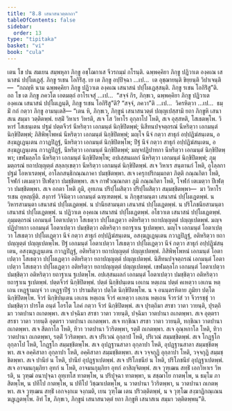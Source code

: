 ```yaml
---
title: "8.8 เสนาสนวตฺตกถา"
tableOfContents: false
sidebar:
  order: 13
type: "tipitaka"
basket: "vi"
book: "cula"
---
```



<DynamicBreadcrumb />

<Division number="369" book="cula">

<Paragraph number="1693" book="cula">
เตน โข ปน สมเยน สมฺพหุลา ภิกฺขู อชฺโฌกาเส จีวรกมฺมํ กโรนฺติ. ฉพฺพคฺคิยา ภิกฺขู ปฏิวาเต องฺคเณ เสนาสนํ ปปฺโผเฏสุํ. ภิกฺขู รเชน โอกิริํสุ. เย เต ภิกฺขู อปฺปิจฺฉา …เป…  เต อุชฺฌายนฺติ ขิยฺยนฺติ วิปาเจนฺติ—  “กถญฺหิ นาม ฉพฺพคฺคิยา ภิกฺขู ปฏิวาเต องฺคเณ เสนาสนํ ปปฺโผเฏสฺสนฺติ. ภิกฺขู รเชน โอกิริํสู”ติ.
</Paragraph>

<Paragraph number="1694" book="cula">
อถ โข เต ภิกฺขู ภควโต เอตมตฺถํ อาโรเจสุํ …เป…  “สจฺจํ กิร, ภิกฺขเว, ฉพฺพคฺคิยา ภิกฺขู ปฏิวาเต องฺคเณ เสนาสนํ ปปฺโผเฏนฺติ, ภิกฺขู รเชน โอกิริํสู”ติ? “สจฺจํ, ภควา”ติ …เป…  วิครหิตฺวา …เป…  ธมฺมิํ กถํ กตฺวา ภิกฺขู อามนฺเตสิ—
</Paragraph>

</Division>
<Division number="370" book="cula">

<Paragraph number="1695" book="cula">
“เตน หิ, ภิกฺขเว, ภิกฺขูนํ เสนาสนวตฺตํ ปญฺญเปสฺสามิ ยถา ภิกฺขูหิ เสนาสเน สมฺมา วตฺติตพฺพํ. ยสฺมิํ วิหาเร วิหรติ, สเจ โส วิหาโร อุกฺลาโป โหติ, สเจ อุสฺสหติ, โสเธตพฺโพ. วิหารํ โสเธนฺเตน ปฐมํ ปตฺตจีวรํ นีหริตฺวา เอกมนฺตํ นิกฺขิปิตพฺพํ; นิสีทนปจฺจตฺถรณํ นีหริตฺวา เอกมนฺตํ นิกฺขิปิตพฺพํ; ภิสิพิพฺโพหนํ นีหริตฺวา เอกมนฺตํ นิกฺขิปิตพฺพํ; มญฺโจ นีจํ กตฺวา สาธุกํ อปฺปฏิฆํสนฺเตน, อสงฺฆฏฺเฏนฺเตน กวาฏปิฏฺฐํ, นีหริตฺวา เอกมนฺตํ นิกฺขิปิตพฺโพ; ปีฐํ นีจํ กตฺวา สาธุกํ อปฺปฏิฆํสนฺเตน, อสงฺฆฏฺเฏนฺเตน กวาฏปิฏฺฐํ, นีหริตฺวา เอกมนฺตํ นิกฺขิปิตพฺพํ; มญฺจปฏิปาทกา นีหริตฺวา เอกมนฺตํ นิกฺขิปิตพฺพา; เขฬมลฺลโก นีหริตฺวา เอกมนฺตํ นิกฺขิปิตพฺโพ; อปเสฺสนผลกํ นีหริตฺวา เอกมนฺตํ นิกฺขิปิตพฺพํ; ภุมฺมตฺถรณํ ยถาปญฺญตฺตํ สลฺลกฺเขตฺวา นีหริตฺวา เอกมนฺตํ นิกฺขิปิตพฺพํ. สเจ วิหาเร สนฺตานกํ โหติ, อุโลฺลกา ปฐมํ โอหาเรตพฺพํ, อาโลกสนฺธิกณฺณภาคา ปมชฺชิตพฺพา. สเจ เครุกปริกมฺมกตา ภิตฺติ กณฺณกิตา โหติ, โจฬกํ เตเมตฺวา ปีเฬตฺวา ปมชฺชิตพฺพา. สเจ กาฬวณฺณกตา ภูมิ กณฺณกิตา โหติ, โจฬกํ เตเมตฺวา ปีเฬตฺวา ปมชฺชิตพฺพา. สเจ อกตา โหติ ภูมิ, อุทเกน ปริปฺโผสิตฺวา ปริปฺโผสิตฺวา สมฺมชฺชิตพฺพา—  มา วิหาโร รเชน อุหญฺญีติ. สงฺการํ วิจินิตฺวา เอกมนฺตํ ฉฑฺเฑตพฺพํ.
</Paragraph>

<Paragraph number="1696" book="cula">
น ภิกฺขุสามนฺตา เสนาสนํ ปปฺโผเฏตพฺพํ. น วิหารสามนฺตา เสนาสนํ ปปฺโผเฏตพฺพํ. น ปานียสามนฺตา เสนาสนํ ปปฺโผเฏตพฺพํ. น ปริโภชนียสามนฺตา เสนาสนํ ปปฺโผเฏตพฺพํ. น ปฏิวาเต องฺคเณ เสนาสนํ ปปฺโผเฏตพฺพํ. อโธวาเต เสนาสนํ ปปฺโผเฏตพฺพํ.
</Paragraph>

<Paragraph number="1697" book="cula">
ภุมฺมตฺถรณํ เอกมนฺตํ โอตาเปตฺวา โสเธตฺวา ปปฺโผเฏตฺวา อติหริตฺวา ยถาปญฺญตฺตํ ปญฺญเปตพฺพํ. มญฺจปฏิปาทกา เอกมนฺตํ โอตาเปตฺวา ปมชฺชิตฺวา อติหริตฺวา ยถาฐาเน ฐเปตพฺพา. มญฺโจ เอกมนฺตํ โอตาเปตฺวา โสเธตฺวา ปปฺโผเฏตฺวา นีจํ กตฺวา สาธุกํ อปฺปฏิฆํสนฺเตน, อสงฺฆฏฺเฏนฺเตน กวาฏปิฏฺฐํ, อติหริตฺวา ยถาปญฺญตฺตํ ปญฺญเปตพฺโพ. ปีฐํ เอกมนฺตํ โอตาเปตฺวา โสเธตฺวา ปปฺโผเฏตฺวา นีจํ กตฺวา สาธุกํ อปฺปฏิฆํสนฺเตน, อสงฺฆฏฺเฏนฺเตน กวาฏปิฏฺฐํ, อติหริตฺวา ยถาปญฺญตฺตํ ปญฺญเปตพฺพํ. ภิสิพิพฺโพหนํ เอกมนฺตํ โอตาเปตฺวา โสเธตฺวา ปปฺโผเฏตฺวา อติหริตฺวา ยถาปญฺญตฺตํ ปญฺญเปตพฺพํ. นิสีทนปจฺจตฺถรณํ เอกมนฺตํ โอตาเปตฺวา โสเธตฺวา ปปฺโผเฏตฺวา อติหริตฺวา ยถาปญฺญตฺตํ ปญฺญเปตพฺพํ. เขฬมลฺลโก เอกมนฺตํ โอตาเปตฺวา ปมชฺชิตฺวา อติหริตฺวา ยถาฐาเน ฐเปตพฺโพ. อปเสฺสนผลกํ เอกมนฺตํ โอตาเปตฺวา ปมชฺชิตฺวา อติหริตฺวา ยถาฐาเน ฐเปตพฺพํ. ปตฺตจีวรํ นิกฺขิปิตพฺพํ. ปตฺตํ นิกฺขิปนฺเตน เอเกน หตฺเถน ปตฺตํ คเหตฺวา เอเกน หตฺเถน เหฏฺฐามญฺจํ วา เหฏฺฐาปีฐํ วา ปรามสิตฺวา ปตฺโต นิกฺขิปิตพฺโพ. น จ อนนฺตรหิตาย ภูมิยา ปตฺโต นิกฺขิปิตพฺโพ. จีวรํ นิกฺขิปนฺเตน เอเกน หตฺเถน จีวรํ คเหตฺวา เอเกน หตฺเถน จีวรวํสํ วา จีวรรชฺชุํ วา ปมชฺชิตฺวา ปารโต อนฺตํ โอรโต โภคํ กตฺวา จีวรํ นิกฺขิปิตพฺพํ.
</Paragraph>

<Paragraph number="1698" book="cula">
สเจ ปุรตฺถิมา สรชา วาตา วายนฺติ, ปุรตฺถิมา วาตปานา ถเกตพฺพา. สเจ ปจฺฉิมา สรชา วาตา วายนฺติ, ปจฺฉิมา วาตปานา ถเกตพฺพา. สเจ อุตฺตรา สรชา วาตา วายนฺติ อุตฺตรา วาตปานา ถเกตพฺพา. สเจ ทกฺขิณา สรชา วาตา วายนฺติ, ทกฺขิณา วาตปานา ถเกตพฺพา. สเจ สีตกาโล โหติ, ทิวา วาตปานา วิวริตพฺพา, รตฺติํ ถเกตพฺพา. สเจ อุณฺหกาโล โหติ, ทิวา วาตปานา ถเกตพฺพา, รตฺติํ วิวริตพฺพา.
</Paragraph>

<Paragraph number="1699" book="cula">
สเจ ปริเวณํ อุกฺลาปํ โหติ, ปริเวณํ สมฺมชฺชิตพฺพํ. สเจ โกฏฺฐโก อุกฺลาโป โหติ, โกฏฺฐโก สมฺมชฺชิตพฺโพ. สเจ อุปฏฺฐานสาลา อุกฺลาปา โหติ, อุปฏฺฐานสาลา สมฺมชฺชิตพฺพา. สเจ อคฺคิสาลา อุกฺลาปา โหติ, อคฺคิสาลา สมฺมชฺชิตพฺพา. สเจ วจฺจกุฏิ อุกฺลาปา โหติ, วจฺจกุฏิ สมฺมชฺชิตพฺพา. สเจ ปานียํ น โหติ, ปานียํ อุปฏฺฐาเปตพฺพํ. สเจ ปริโภชนียํ น โหติ, ปริโภชนียํ อุปฏฺฐาเปตพฺพํ. สเจ อาจมนกุมฺภิยา อุทกํ น โหติ, อาจมนกุมฺภิยา อุทกํ อาสิญฺจิตพฺพํ.
</Paragraph>

<Paragraph number="1700" book="cula">
สเจ วุฑฺเฒน สทฺธิํ เอกวิหาเร วิหรติ, น วุฑฺฒํ อนาปุจฺฉา อุทฺเทโส ทาตพฺโพ, น ปริปุจฺฉา ทาตพฺพา, น สชฺฌาโย กาตพฺโพ, น ธมฺโม ภาสิตพฺโพ, น ปทีโป กาตพฺโพ, น ปทีโป วิชฺฌาเปตพฺโพ, น วาตปานา วิวริตพฺพา, น วาตปานา ถเกตพฺพา. สเจ วุฑฺเฒน สทฺธิํ เอกจงฺกเม จงฺกมติ, เยน วุฑฺโฒ เตน ปริวตฺติตพฺพํ, น จ วุฑฺโฒ สงฺฆาฏิกณฺเณน ฆฏฺเฏตพฺโพ. อิทํ โข, ภิกฺขเว, ภิกฺขูนํ เสนาสนวตฺตํ ยถา ภิกฺขูหิ เสนาสเน สมฺมา วตฺติตพฺพนฺ”ติ.
</Paragraph>
</Division>